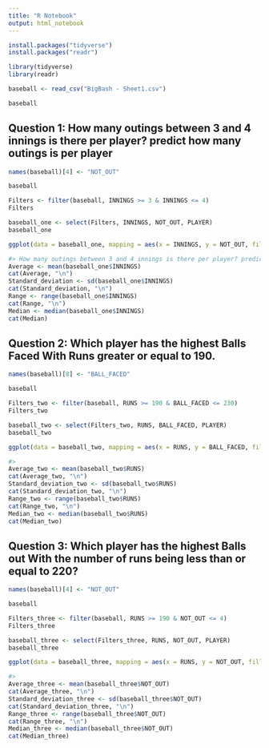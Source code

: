 ---
title: "R Notebook"
output: html_notebook
---

```{r}
install.packages("tidyverse")
install.packages("readr")
```

```{r}
library(tidyverse)
library(readr)
```

```{r}
baseball <- read_csv("BigBash - Sheet1.csv")

baseball
```
## Question 1: How many outings between 3 and 4 innings is there per player? predict how many outings is per player


```{r}
names(baseball)[4] <- "NOT_OUT"

baseball

Filters <- filter(baseball, INNINGS >= 3 & INNINGS <= 4)
Filters

baseball_one <- select(Filters, INNINGS, NOT_OUT, PLAYER)
baseball_one

ggplot(data = baseball_one, mapping = aes(x = INNINGS, y = NOT_OUT, fill = PLAYER )) + geom_bar(stat = "identity")  + labs(title = "Number of Innings Vs. Number of Outings", subtitle = "Baseball Statistics", x = "Innings", y = "Outings", caption = "Baseball Data set")

#> How many outings between 3 and 4 innings is there per player? predict how many outings is per player
Average <- mean(baseball_one$INNINGS)
cat(Average, "\n")
Standard_deviation <- sd(baseball_one$INNINGS)
cat(Standard_deviation, "\n")
Range <- range(baseball_one$INNINGS)
cat(Range, "\n")
Median <- median(baseball_one$INNINGS)
cat(Median)
```
## Question 2: Which player has the highest Balls Faced With Runs greater or equal to 190.

```{r}
names(baseball)[8] <- "BALL_FACED"

baseball

Filters_two <- filter(baseball, RUNS >= 190 & BALL_FACED <= 230)
Filters_two

baseball_two <- select(Filters_two, RUNS, BALL_FACED, PLAYER)
baseball_two

ggplot(data = baseball_two, mapping = aes(x = RUNS, y = BALL_FACED, fill = PLAYER, bins = 10 )) + geom_bar(stat = "identity")  + labs(title = "Runs Vs. Balls Faced", subtitle = "Baseball Statistics", x = "RUNS", y = "Balls Faced", caption = "Baseball Data set")

#> 
Average_two <- mean(baseball_two$RUNS)
cat(Average_two, "\n")
Standard_deviation_two <- sd(baseball_two$RUNS)
cat(Standard_deviation_two, "\n")
Range_two <- range(baseball_two$RUNS)
cat(Range_two, "\n")
Median_two <- median(baseball_two$RUNS)
cat(Median_two)
```
## Question 3: Which player has the highest Balls out With the number of runs being less than or equal to 220?
```{r}
names(baseball)[4] <- "NOT_OUT"

baseball

Filters_three <- filter(baseball, RUNS >= 190 & NOT_OUT <= 4)
Filters_three

baseball_three <- select(Filters_three, RUNS, NOT_OUT, PLAYER)
baseball_three

ggplot(data = baseball_three, mapping = aes(x = RUNS, y = NOT_OUT, fill = PLAYER, bins = 10 )) + geom_bar(stat = "identity")  + labs(title = "Runs Vs. Number of Outings", subtitle = "Baseball Statistics", x = "RUNS", y = "Number of Balls Out", caption = "Baseball Data set")

#> 
Average_three <- mean(baseball_three$NOT_OUT)
cat(Average_three, "\n")
Standard_deviation_three <- sd(baseball_three$NOT_OUT)
cat(Standard_deviation_three, "\n")
Range_three <- range(baseball_three$NOT_OUT)
cat(Range_three, "\n")
Median_three <- median(baseball_three$NOT_OUT)
cat(Median_three)
```

